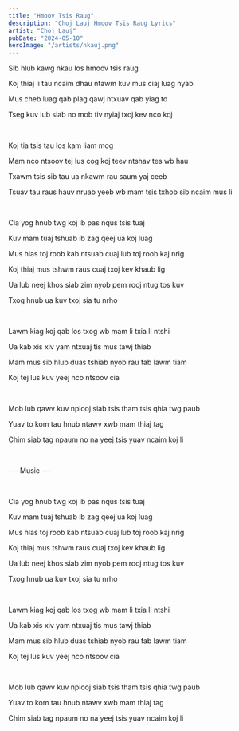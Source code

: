 ```yaml
---
title: "Hmoov Tsis Raug"
description: "Choj Lauj Hmoov Tsis Raug Lyrics"
artist: "Choj Lauj"
pubDate: "2024-05-10"
heroImage: "/artists/nkauj.png"
---
```


Sib hlub kawg nkau los hmoov tsis raug

Koj thiaj li tau ncaim dhau ntawm kuv mus ciaj luag nyab

Mus cheb luag qab plag qawj ntxuav qab yiag to

Tseg kuv lub siab no mob tiv nyiaj txoj kev nco koj

<br />

Koj tia tsis tau los kam liam mog

Mam nco ntsoov tej lus cog koj teev ntshav tes wb hau

Txawm tsis sib tau ua nkawm rau saum yaj ceeb

Tsuav tau raus hauv nruab yeeb wb mam tsis txhob sib ncaim mus li

<br />

Cia yog hnub twg koj ib pas nqus tsis tuaj

Kuv mam tuaj tshuab ib zag qeej ua koj luag

Mus hlas toj roob kab ntsuab cuaj lub toj roob kaj nrig

Koj thiaj mus tshwm raus cuaj txoj kev khaub lig

Ua lub neej khos siab zim nyob pem rooj ntug tos kuv

Txog hnub ua kuv txoj sia tu nrho

<br />

Lawm kiag koj qab los txog wb mam li txia li ntshi

Ua kab xis xiv yam ntxuaj tis mus tawj thiab

Mam mus sib hlub duas tshiab nyob rau fab lawm tiam

Koj tej lus kuv yeej nco ntsoov cia

<br />

Mob lub qawv kuv nplooj siab tsis tham tsis qhia twg paub

Yuav to kom tau hnub ntawv xwb mam thiaj tag

Chim siab tag npaum no na yeej tsis yuav ncaim koj li

<br />

--- Music ---

<br />

Cia yog hnub twg koj ib pas nqus tsis tuaj

Kuv mam tuaj tshuab ib zag qeej ua koj luag

Mus hlas toj roob kab ntsuab cuaj lub toj roob kaj nrig

Koj thiaj mus tshwm raus cuaj txoj kev khaub lig

Ua lub neej khos siab zim nyob pem rooj ntug tos kuv

Txog hnub ua kuv txoj sia tu nrho

<br />

Lawm kiag koj qab los txog wb mam li txia li ntshi

Ua kab xis xiv yam ntxuaj tis mus tawj thiab

Mam mus sib hlub duas tshiab nyob rau fab lawm tiam

Koj tej lus kuv yeej nco ntsoov cia

<br />

Mob lub qawv kuv nplooj siab tsis tham tsis qhia twg paub

Yuav to kom tau hnub ntawv xwb mam thiaj tag

Chim siab tag npaum no na yeej tsis yuav ncaim koj li
